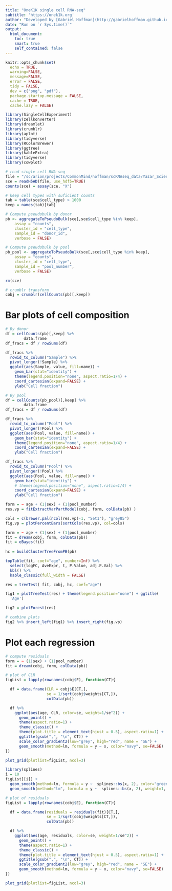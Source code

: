 ```yaml
---
title: "OneK1K single cell RNA-seq"
subtitle: 'https://onek1k.org'
author: "Developed by [Gabriel Hoffman](http://gabrielhoffman.github.io/)"
date: "Run on `r Sys.time()`"
output: 
  html_document:
    toc: true
    smart: true
    self_contained: false
---
```


<!---


cd /sc/arion/projects/CommonMind/hoffman/crumblr_analysis/Yazar_Science_2022/
R --vanilla

system("git pull"); rmarkdown::render("yazar_2022.Rmd");


# https://hoffmg01.hpc.mssm.edu/crumblr_analysis/Yazar_Science_2022/yazar_2022.html



# cd 

--->


```r
knitr::opts_chunk$set(
  echo = TRUE,
  warning=FALSE,
  message=FALSE,
  error = FALSE,
  tidy = FALSE,
  dev = c("png", "pdf"),
  package.startup.message = FALSE,
  cache = TRUE,
  cache.lazy = FALSE)
```


```r
library(SingleCellExperiment)
library(zellkonverter)
library(dreamlet)
library(crumblr)
library(aplot) 
library(tidyverse) 
library(RColorBrewer)
library(ggtree) 
library(kableExtra)
library(tidyverse) 
library(cowplot)
```

```r
# read single cell RNA-seq
file = "/sc/arion/projects/CommonMind/hoffman/scRNAseq_data/Yazar_Science_2022/08984b3c-3189-4732-be22-62f1fe8f15a4.h5ad"
sce = readH5AD(file, use_hdf5=TRUE)
counts(sce) = assay(sce, "X")

# keep cell types with suficient counts
tab = table(sce$cell_type) > 1000
keep = names(tab)[tab]

# Compute pseudobulk by donor
pb <- aggregateToPseudoBulk(sce[,sce$cell_type %in% keep],
    assay = "counts",     
    cluster_id = "cell_type",  
    sample_id = "donor_id",
    verbose = FALSE)

# Compute pseudobulk by pool
pb_pool <- aggregateToPseudoBulk(sce[,sce$cell_type %in% keep],
    assay = "counts",     
    cluster_id = "cell_type",  
    sample_id = "pool_number",
    verbose = FALSE)

rm(sce)

# crumblr transform
cobj = crumblr(cellCounts(pb)[,keep])
```

# Bar plots of cell composition
```r
# By donor
df = cellCounts(pb)[,keep] %>%
        data.frame
df_fracs = df / rowSums(df) 

df_fracs %>%
  rowid_to_column("Sample") %>% 
  pivot_longer(!Sample) %>%
  ggplot(aes(Sample, value, fill=name)) +
    geom_bar(stat="identity") +
    theme(legend.position="none", aspect.ratio=1/4) +
    coord_cartesian(expand=FALSE) +
    ylab("Cell fraction")

# By pool
df = cellCounts(pb_pool)[,keep] %>%
        data.frame
df_fracs = df / rowSums(df) 

df_fracs %>%
  rowid_to_column("Pool") %>% 
  pivot_longer(!Pool) %>%
  ggplot(aes(Pool, value, fill=name)) +
    geom_bar(stat="identity") +
    theme(legend.position="none", aspect.ratio=1/4) +
    coord_cartesian(expand=FALSE) +
    ylab("Cell fraction")

df_fracs %>%
  rowid_to_column("Pool") %>% 
  pivot_longer(!Pool) %>%
  ggplot(aes(Pool, value, fill=name)) +
    geom_bar(stat="identity") +
    # theme(legend.position="none", aspect.ratio=1/4) +
    coord_cartesian(expand=FALSE) +
    ylab("Cell fraction")
```



```r
form = ~ age + (1|sex) + (1|pool_number) 
res.vp = fitExtractVarPartModel(cobj, form, colData(pb) )

cols = c(brewer.pal(ncol(res.vp)-1, "Set1"), "grey85")
fig.vp = plotPercentBars(sortCols(res.vp), col=cols)

form = ~ age + (1|sex) + (1|pool_number) 
fit = dream(cobj, form, colData(pb))
fit = eBayes(fit)
 
hc = buildClusterTreeFromPB(pb)
```

```r
topTable(fit, coef="age", number=Inf) %>%   
  select(logFC, AveExpr, t, P.Value, adj.P.Val) %>% 
  kbl() %>%  
  kable_classic(full_width = FALSE)
```


```r
res = treeTest( fit, cobj, hc, coef="age")
```

```r
fig1 = plotTreeTest(res) + theme(legend.position="none") + ggtitle(
  'Age')

fig2 = plotForest(res)

# combine plots
fig2 %>% insert_left(fig1) %>% insert_right(fig.vp)
```

# Plot each regression
```r
# compute residuals
form = ~ (1|sex) + (1|pool_number) 
fit = dream(cobj, form, colData(pb))

# plot of CLR
figList = lapply(rownames(cobj$E), function(CT){

  df = data.frame(CLR = cobj$E[CT,],
                  se = 1/sqrt(cobj$weights[CT,]),
                  colData(pb))

  df %>% 
    ggplot(aes(age, CLR, color=se, weight=1/se^2)) +
      geom_point() +
      theme(aspect.ratio=1) +
      theme_classic() +
      theme(plot.title = element_text(hjust = 0.5), aspect.ratio=1) +
      ggtitle(gsub(",", "\n", CT)) +
      scale_color_gradient2(low="grey", high="red", name = "SE") +
      geom_smooth(method=lm, formula = y ~ x, color="navy", se=FALSE)
})

plot_grid(plotlist=figList, ncol=3)
```

```r
library(splines)
i = 10
figList[[i]] + 
  geom_smooth(method=lm, formula = y ~  splines::bs(x, 2), color="green", se=FALSE) +
  geom_smooth(method="lm", formula = y ~  splines::bs(x, 2), weight=1, color="turquoise", se=FALSE)
```





```r
# plot of residuals
figList = lapply(rownames(cobj$E), function(CT){

  df = data.frame(residuals = residuals(fit)[CT,],
                  se = 1/sqrt(cobj$weights[CT,]),
                  colData(pb))

  df %>% 
    ggplot(aes(age, residuals, color=se, weight=1/se^2)) +
      geom_point() +
      theme(aspect.ratio=1) +
      theme_classic() +
      theme(plot.title = element_text(hjust = 0.5), aspect.ratio=1) +
      ggtitle(gsub(",", "\n", CT)) +
      scale_color_gradient2(low="grey", high="red", name = "SE") +
      geom_smooth(method=lm, formula = y ~ x, color="navy", se=FALSE)
})

plot_grid(plotlist=figList, ncol=3)
```






































